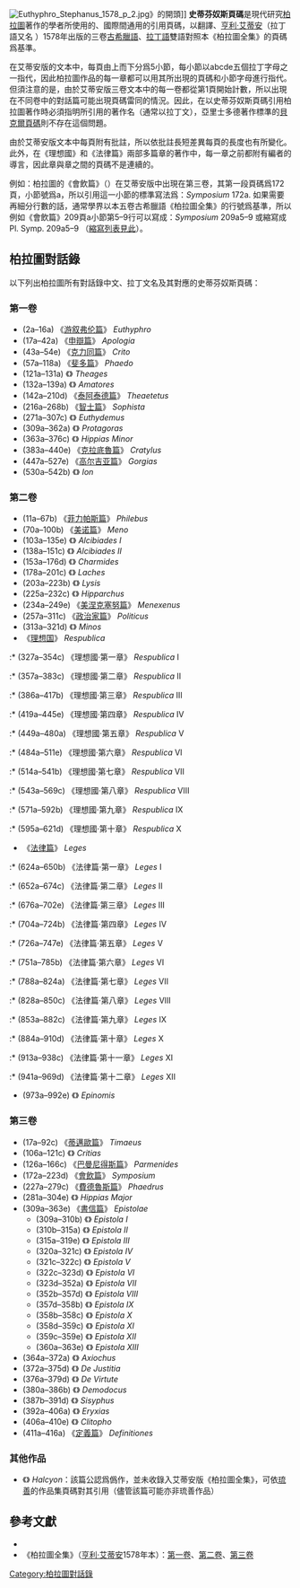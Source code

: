 {{NoteTA|G1=People
|1=zh-cn:让·德·塞尔;zh-tw:尚·德·塞爾;}}
[[File:Euthyphro_Stephanus_1578_p_2.jpg|thumb]]》的開頭]]
{{柏拉圖對話錄}}
'''史蒂芬奴斯頁碼'''是現代研究[[柏拉圖|柏拉圖]]著作的學者所使用的、國際間通用的引用頁碼，以{{tsl|en|Jean de Serres|尚·德·塞爾}}翻譯、[[亨利·艾蒂安|亨利·艾蒂安]]（拉丁語又名 {{lang|la|Stephanus}}）1578年出版的三卷[[古希臘語|古希臘語]]、[[拉丁語|拉丁語]]雙語對照本《柏拉圖全集》的頁碼爲基準。

在艾蒂安版的文本中，每頁由上而下分爲5小節，每小節以abcde五個拉丁字母之一指代，因此柏拉圖作品的每一章都可以用其所出現的頁碼和小節字母進行指代。但須注意的是，由於艾蒂安版三卷文本中的每一卷都從第1頁開始計數，所以出現在不同卷中的對話篇可能出現頁碼雷同的情況。因此，在以史蒂芬奴斯頁碼引用柏拉圖著作時必須指明所引用的著作名（通常以拉丁文），亞里士多德著作標準的[[貝克爾頁碼|貝克爾頁碼]]則不存在這個問題。

由於艾蒂安版文本中每頁附有批註，所以依批註長短差異每頁的長度也有所變化。此外，在《理想國》和《法律篇》兩部多篇章的著作中，每一章之前都附有編者的導言，因此章與章之間的頁碼不是連續的。

例如：柏拉圖的《會飲篇》（{{lang-la|Symposium}}）在艾蒂安版中出現在第三卷，其第一段頁碼爲172頁，小節號爲a，所以引用這一小節的標準寫法爲：''Symposium'' 172a. 如果需要再細分行數的話，通常學界以{{tsl|en|John Burnet|約翰·伯納特}}本五卷古希臘語《柏拉圖全集》的行號爲基準，所以例如《會飲篇》209頁a小節第5–9行可以寫成：''Symposium'' 209a5–9 或縮寫成 Pl. Symp. 209a5–9 （[[古典學作者與著作名縮寫列表/柏拉圖|縮寫列表見此]]）。

==柏拉圖對話錄==
以下列出柏拉圖所有對話錄中文、拉丁文名及其對應的史蒂芬奴斯頁碼：

===第一卷===
* (2a–16a) 《[[游叙弗伦篇|游叙弗伦篇]]》 ''Euthyphro''
* (17a–42a) 《[[苏格拉底的申辩|申辯篇]]》 ''Apologia''
* (43a–54e) 《[[克力同篇|克力同篇]]》 ''Crito''
* (57a–118a) 《[[斐多篇|斐多篇]]》 ''Phaedo''
* (121a–131a) 《{{tsl|en|Theages (dialogue)|塞亞革斯篇}}》 ''Theages''
* (132a–139a) 《{{tsl|en|Rival Lovers|競爭者篇}}》 ''Amatores''
* (142a–210d) 《[[泰阿泰德篇|泰阿泰德篇]]》 ''Theaetetus''
* (216a–268b) 《[[智士篇|智士篇]]》 ''Sophista''
* (271a–307c) 《{{tsl|en|Euthydemus (dialogue)|歐緒德謨篇}}》 ''Euthydemus''
* (309a–362a) 《{{tsl|en|Protagoras (dialogue)|普羅泰戈拉篇}}》 ''Protagoras''
* (363a–376c) 《{{tsl|en|Hippias Minor|小希庇亞篇}}》 ''Hippias Minor''
* (383a–440e) 《[[克拉底魯篇|克拉底魯篇]]》 ''Cratylus''
* (447a–527e) 《[[高尔吉亚篇|高尔吉亚篇]]》 ''Gorgias''
* (530a–542b) 《{{tsl|en|Ion (dialogue)|伊安篇}}》 ''Ion''

===第二卷===
* (11a–67b) 《[[菲力帕斯篇|菲力帕斯篇]]》 ''Philebus''
* (70a–100b) 《[[美诺篇|美诺篇]]》 ''Meno''
* (103a–135e) 《{{tsl|en|First Alcibiades|阿奇拜得篇之一}}》 ''Alcibiades I''
* (138a–151c) 《{{tsl|en|Second Alcibiades|阿奇拜得篇之二}}》 ''Alcibiades II''
* (153a–176d) 《{{tsl|en|Charmides (dialogue)|卡爾米德篇}}》 ''Charmides''
* (178a–201c) 《{{tsl|en|Laches (dialogue)|拉凱斯篇}}》 ''Laches''
* (203a–223b) 《{{tsl|en|Lysis (dialogue)|呂西斯篇}}》 ''Lysis''
* (225a–232c) 《{{tsl|en|Hipparchus (dialogue)|希帕庫篇}}》 ''Hipparchus''
* (234a–249e) 《[[美涅克塞努篇|美涅克塞努篇]]》 ''Menexenus''
* (257a–311c) 《[[政治家篇|政治家篇]]》 ''Politicus''
* (313a–321d) 《{{tsl|en|Minos (dialogue)|彌努斯篇}}》 ''Minos''
* 《[[理想国|理想国]]》 ''Respublica''
:* (327a–354c) 《理想國·第一章》 ''Respublica'' I
:* (357a–383c) 《理想國·第二章》 ''Respublica'' II 
:* (386a–417b) 《理想國·第三章》 ''Respublica'' III 
:* (419a–445e) 《理想國·第四章》 ''Respublica'' IV 
:* (449a–480a) 《理想國·第五章》 ''Respublica'' V 
:* (484a–511e) 《理想國·第六章》 ''Respublica'' VI 
:* (514a–541b) 《理想國·第七章》 ''Respublica'' VII 
:* (543a–569c) 《理想國·第八章》 ''Respublica'' VIII 
:* (571a–592b) 《理想國·第九章》 ''Respublica'' IX 
:* (595a–621d) 《理想國·第十章》 ''Respublica'' X 
* 《[[法律篇|法律篇]]》 ''Leges''
:* (624a–650b) 《法律篇·第一章》 ''Leges'' I
:* (652a–674c) 《法律篇·第二章》 ''Leges'' II
:* (676a–702e) 《法律篇·第三章》 ''Leges'' III
:* (704a–724b) 《法律篇·第四章》 ''Leges'' IV
:* (726a–747e) 《法律篇·第五章》 ''Leges'' V
:* (751a–785b) 《法律篇·第六章》 ''Leges'' VI
:* (788a–824a) 《法律篇·第七章》 ''Leges'' VII
:* (828a–850c) 《法律篇·第八章》 ''Leges'' VIII
:* (853a–882c) 《法律篇·第九章》 ''Leges'' IX
:* (884a–910d) 《法律篇·第十章》 ''Leges'' X
:* (913a–938c) 《法律篇·第十一章》 ''Leges'' XI
:* (941a–969d) 《法律篇·第十二章》 ''Leges'' XII
* (973a–992e) 《{{tsl|en|Epinomis|厄庇諾米斯篇}}》 ''Epinomis''

===第三卷===
* (17a–92c) 《[[蒂邁歐篇|蒂邁歐篇]]》 ''Timaeus''
* (106a–121c) 《{{tsl|en|Critias (dialogue)|克里底亞篇}}》 ''Critias''
* (126a–166c) 《[[巴曼尼得斯篇|巴曼尼得斯篇]]》 ''Parmenides''
* (172a–223d) 《[[會飲篇|會飲篇]]》 ''Symposium''
* (227a–279c) 《[[費德魯斯篇|費德魯斯篇]]》 ''Phaedrus''
* (281a–304e) 《{{tsl|en|Hippias Major|大希庇亞篇}}》 ''Hippias Major''
* (309a–363e) 《[[書信篇|書信篇]]》 ''Epistolae''
** (309a–310b) 《{{tsl|en|First Letter (Plato)|第一篇書信}}》 ''Epistola I''
** (310b–315a) 《{{tsl|en|Second Letter (Plato)|第二篇書信}}》 ''Epistola II''
** (315a–319e) 《{{tsl|en|Third Letter (Plato)|第三篇書信}}》 ''Epistola III''
** (320a–321c) 《{{tsl|en|Fourth Letter (Plato)|第四篇書信}}》 ''Epistola IV''
** (321c–322c) 《{{tsl|en|Fifth Letter (Plato)|第五篇書信}}》 ''Epistola V''
** (322c–323d) 《{{tsl|en|Sixth Letter (Plato)|第六篇書信}}》 ''Epistola VI''
** (323d–352a) 《{{tsl|en|Seventh Letter (Plato)|第七篇書信}}》 ''Epistola VII''
** (352b–357d) 《{{tsl|en|Eighth Letter (Plato)|第八篇書信}}》 ''Epistola VIII''
** (357d–358b) 《{{tsl|en|Ninth Letter (Plato)|第九篇書信}}》 ''Epistola IX''
** (358b–358c) 《{{tsl|en|Tenth Letter (Plato)|第十篇書信}}》 ''Epistola X''
** (358d–359c) 《{{tsl|en|Eleventh Letter (Plato)|第十一篇書信}}》 ''Epistola XI''
** (359c–359e) 《{{tsl|en|Twelfth Letter (Plato)|第十二篇書信}}》 ''Epistola XII''
** (360a–363e) 《{{tsl|en|Thirteenth Letter (Plato)|第十三篇書信}}》 ''Epistola XIII''
* (364a–372a) 《{{tsl|en|Axiochus (dialogue)|阿克西俄庫篇}}》 ''Axiochus''
* (372a–375d) 《{{tsl|en|On Justice|論正義}}》 ''De Justitia''
* (376a–379d) 《{{tsl|en|On Virtue|論美德}}》 ''De Virtute''
* (380a–386b) 《{{tsl|en|Demodocus (dialogue)|德謨多庫篇}}》 ''Demodocus''
* (387b–391d) 《{{tsl|en|Sisyphus (dialogue)|西緒福篇}}》 ''Sisyphus''
* (392a–406a) 《{{tsl|en|Eryxias (dialogue)|厄律克西亞篇}}》 ''Eryxias''
* (406a–410e) 《{{tsl|en|Clitophon (dialogue)|克利托芬篇}}》 ''Clitopho''
* (411a–416a) 《[[定義篇|定義篇]]》 ''Definitiones''

=== 其他作品 ===
*《{{tsl|en|Halcyon (dialogue)|阿爾孔篇}}》 ''Halcyon''：該篇公認爲僞作，並未收錄入艾蒂安版《柏拉圖全集》，可依[[琉善|琉善]]的作品集頁碼對其引用（儘管該篇可能亦非琉善作品）

== 參考文獻 ==
* {{cite web |author1=Bernard Suzanne |title=Quoting Plato: Stephanus references |url=http://plato-dialogues.org/faq/faq007.htm |website=Plato FAQ |accessdate=2020-07-08 |archive-date=2020-07-08 |archive-url=https://web.archive.org/web/20200708105919/https://www.plato-dialogues.org/faq/faq007.htm |dead-url=no }}
*《柏拉圖全集》（[[亨利·艾蒂安|亨利·艾蒂安]]1578年本）：[http://www.archive.org/details/platonisoperaqua01plat 第一卷]、[http://www.archive.org/details/platonisoperaqua02plat 第二卷]、[http://www.archive.org/details/platonisoperaqua03plat 第三卷] 

[[Category:柏拉圖對話錄|Category:柏拉圖對話錄]]